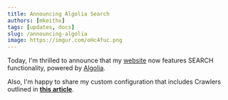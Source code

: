 ```yaml
---
title: Announcing Algolia Search
authors: [mkeithx]
tags: [updates, docs]
slug: /announcing-algolia
image: https://imgur.com/oHc4fuc.png
---
```


Today, I'm thrilled to announce that my [website](https://mkeithx.github.io/) now features SEARCH functionality, powered by [Algolia](https://docsearch.algolia.com/). 

Also, I'm happy to share my custom configuration that includes Crawlers outlined in [**this article**](#).


<!-- ## What's next?

Custom configuration for DocSearch and crawlers for Docusaurus ```--typescript``` variant. Stay tuned! -->



